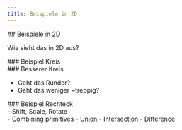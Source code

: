 ```yaml
---
title: Beispiele in 2D
---
```



<section>
## Beispiele in 2D

Wie sieht das in 2D aus?

</section>

<section>
### Beispiel Kreis

<WebGlCode file="06-beispiele-kreis" start="float sdfCircle" end="\n}" />
</section>

<section>
  <WebGlCode file="06-beispiele-kreis" start="vec4 chooseColor" end="\n}" />
</section>

<section>
  <WebGlCode file="06-beispiele-kreis" start="void main" />
</section>

<section>
  <WebGlCanvas file="06-beispiele-kreis" />
</section>

<section>
### Besserer Kreis

- Geht das Runder?
- Geht das weniger ~treppig?
</section>

<section>
  <WebGlCode file="06-beispiele-kreis-2" start="vec4 chooseColor" end="\n}" />
</section>

<section>
  <WebGlCode file="06-beispiele-kreis-2" start="void main" />
</section>

<section>
  <WebGlCanvas file="06-beispiele-kreis-2" />
</section>

<section>### Beispiel Rechteck</section>

<section>- Shift, Scale, Rotate</section>

<section>- Combining primitives - Union - Intersection - Difference</section>
